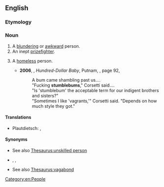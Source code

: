==English==

===Etymology===
{{compound|en|stumble|bum}}

===Noun===
{{en-noun}}

# A [[blundering]] or [[awkward]] person.
# An inept [[prizefighter]].
# {{lb|en|slang}} A [[homeless]] person.
#: {{synonyms|en|bum}}
#* '''2006''', {{w|Robert B. Parker}}, ''Hundred-Dollar Baby'', Putnam, {{ISBN|0399153764}}, page 92,
#*: A bum came shambling past us....
#*: "Fucking '''stumblebums'''," Corsetti said....
#*: "Is 'stumblebum' the acceptable term for our indigent brothers and sisters?"
#*: "Sometimes I like 'vagrants,'" Corsetti said. "Depends on how much style they got."

====Translations====
{{trans-top|a blundering or awkward person}}
* Plautdietsch: {{t|pdt|Schlenkjafoot|m}}, {{t|pdt|Pultafoot|m}}
{{trans-mid}}
{{trans-bottom}}

====Synonyms====
* {{sense|blundering person}} See also [[Thesaurus:unskilled person]]
* {{sense|inept prizefighter}} {{l|en|ham-and-egger}}, {{l|en|palooka}}, {{l|en|tomato can}}
* {{sense|homeless person}} See also [[Thesaurus:vagabond]]

[[Category:en:People]]